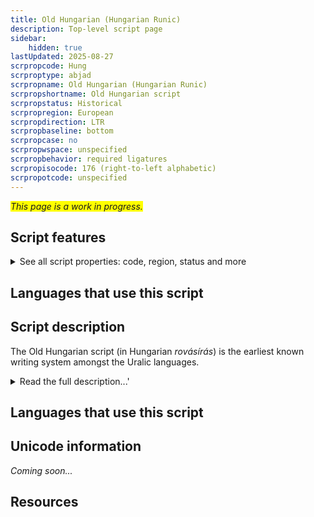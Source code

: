 ```yaml
---
title: Old Hungarian (Hungarian Runic)
description: Top-level script page
sidebar:
    hidden: true
lastUpdated: 2025-08-27
scrpropcode: Hung
scrproptype: abjad
scrpropname: Old Hungarian (Hungarian Runic)
scrpropshortname: Old Hungarian script
scrpropstatus: Historical
scrpropregion: European
scrpropdirection: LTR
scrpropbaseline: bottom
scrpropcase: no
scrpropwspace: unspecified
scrpropbehavior: required ligatures
scrpropisocode: 176 (right-to-left alphabetic)
scrpropotcode: unspecified
---
```


<span style='background-color:yellow'>_This page is a work in progress._</span>


## Script features

<details>
<summary> See all script properties: code, region, status and more</summary>
<ScriptInfo />
</details>

## Languages that use this script

<WsList script='Hung' wsMax='5' />

## Script description

The Old Hungarian script (in Hungarian _rovásírás_) is the earliest known writing system amongst the Uralic languages.

<details>
<summary>Read the full description...'</summary>As early as the 6th century, Chinese accounts noted the Hungarian custom of writing with incised marks on small wooden tablets. The script may be derived from Old Turkic writing.

There is some discussion regarding the direction of writing; it appears that Old Hungarian was written both from right to left and from left to right. In very early times, when the script was written on wooden sticks, the stick was turned as each line was written so that the text appeared in [boustrophedon](/reference/glossary#boust) style. The boustrophedon style was not used for writing larger texts on walls or manuscripts, which tended to be written from right to left. Significant discussion has centered around this issue in the context of encoding the script for use on computers. Academic preference is generally for a left to right directionality, but modern users are more likely to write it from right to left.

There are 45 basic letters in the script, which are able to represent all the sounds of Hungarian. That is not to say the orthography was phonemic; vowels were only written where it was ambiguous to omit them. Letters could be combined to form numerous ligatures. Historically, ligatures were not standardized, but used freely and inconsistently throughout handwritten texts. The same sequence of sounds could optionally be written with multiple signs or with a ligature. The script employed a single case, although the first letter of proper nouns was sometimes written slightly larger than the rest. There were also some non-alphabetic symbols, the functions of which seem to be unclear.

Around the year 1000, the first Hungarian king, István/Stephen I was crowned. Under his rule, the country officially switched to using the Latin script, though some examples of religious texts written in the script have been dated to that period. During the 15th century it became fashionable in some circles to use the Old Hungarian script, although it was never used in any official capacity. Since 1915 various attempts have been made to revive the script, with limited success. It is often used in a symbolic way, for example on public signage in Budapest, or for writing secret messages by schoolchildren and teenagers.
</details>

## Languages that use this script

<WsList script='Hung' wsMax='5' />

## Unicode information

_Coming soon..._

## Resources

<ScriptResources detailSummary='seemore' />

